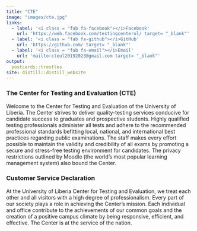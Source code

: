 ```yaml
---
title: "CTE"
image: "images/cte.jpg"
links:
  - label: '<i class = "fab fa-facebook"></i>Facebook'
    url: 'https://web.facebook.com/testingcenterul/ target= "_blank"'
  - label: '<i class = "fab fa-github"></i>GitHub'
    url: 'https://github.com/ target= "_blank"'
  - label: '<i class = "fab fa-email"></i>Email'
    url: 'mailto:cteul20192023@gmail.com target= "_blank"'
output:
  postcards::trestles
site: distill::distill_website  
---
```

 
### The Center for Testing and Evaluation (CTE)

Welcome to the Center for Testing and Evaluation of the University of Liberia. The Center strives to deliver quality-testing services conducive for candidate success to graduates and prospective students. Highly qualified testing professionals administer all tests and adhere to the recommended professional standards befitting local, national, and international best practices regarding public examinations. The staff makes every effort possible to maintain the validity and credibility of all exams by promoting a secure and stress-free testing environment for candidates. The privacy restrictions outlined by Moodle (the world’s most popular learning management system) also bound the Center.


### Customer Service Declaration

At the University of Liberia Center for Testing and Evaluation, we treat each other and all visitors with a high degree of professionalism. Every part of our society plays a role in achieving the Center’s mission. Each individual and office contribute to the achievements of our common goals and the creation of a positive campus climate by being responsive, efficient, and effective. The Center is at the service of the nation.
